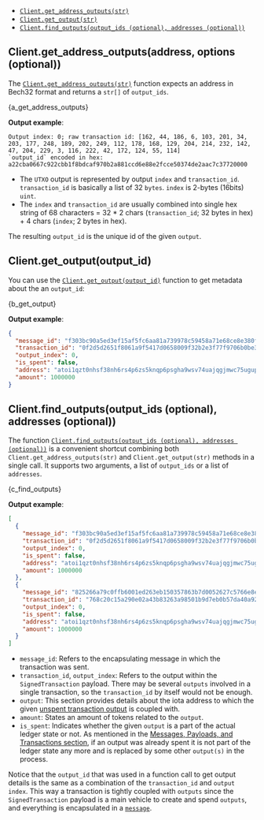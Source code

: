 
- [`Client.get_address_outputs(str)`](#clientget_address_outputsaddress-options-optionall)
- [`Client.get_output(str)`](#clientget_outputoutput_id)
- [`Client.find_outputs(output_ids (optional), addresses (optional))`](#clientfind_outputsoutput_ids-optional-addresses-optional)

## Client.get_address_outputs(address, options (optional))

The [`Client.get_address_outputs(str)`](./../libraries/python/api_reference#get_address_outputsaddress-options-optional-listutxoinput) function expects an address in Bech32 format and returns a `str[]` of
`output_ids`.

<CodeBlock className="language-javascript">{a_get_address_outputs}</CodeBlock>

**Output example**:

```plaintext
Output index: 0; raw transaction id: [162, 44, 186, 6, 103, 201, 34, 203, 177, 248, 189, 202, 249, 112, 178, 168, 129, 204, 214, 232, 142, 47, 204, 229, 3, 116, 222, 42, 172, 124, 55, 114]
`output_id` encoded in hex: a22cba0667c922cbb1f8bdcaf970b2a881ccd6e88e2fcce50374de2aac7c37720000
```

- The `UTXO` output is represented by output `index` and `transaction_id`. `transaction_id` is basically a list of 32
  `bytes`. `index` is 2-bytes (16bits) `uint`.
- The `index` and `transaction_id` are usually combined into single hex string of 68 characters = 32 \* 2 chars
  (`transaction_id`; 32 bytes in hex) + 4 chars (`index`; 2 bytes in hex).

The resulting `output_id` is the unique id of the given `output`.

## Client.get_output(output_id)

You can use the [`Client.get_output(output_id)`](./../libraries/python/api_reference#get_outputoutput_id-outputresponse) function to get metadata about the an `output_id`:

<CodeBlock className="language-javascript">{b_get_output}</CodeBlock>

**Output example**:

```json
{
  "message_id": "f303bc90a5ed3ef15af5fc6aa81a739978c59458a71e68ce8e380f1f534da1e6",
  "transaction_id": "0f2d5d2651f8061a9f5417d0658009f32b2e3f77f9706b0be3b4b3f466171f36",
  "output_index": 0,
  "is_spent": false,
  "address": "atoi1qzt0nhsf38nh6rs4p6zs5knqp6psgha9wsv74uajqgjmwc75ugupx3y7x0r",
  "amount": 1000000
}
```

## Client.find_outputs(output_ids (optional), addresses (optional))

The function [`Client.find_outputs(output_ids (optional), addresses (optional))`](./../libraries/python/api_reference#find_outputsoutput_ids-optional-addresses-optional-listoutputresponse) is a convenient shortcut combining both
`Client.get_address_outputs(str)` and `Client.get_output(str)` methods in a single call. It supports two arguments, a
list of `output_ids` or a list of `addresses`.

<CodeBlock className="language-javascript">{c_find_outputs}</CodeBlock>

**Output example**:

```json
[
  {
    "message_id": "f303bc90a5ed3ef15af5fc6aa81a739978c59458a71e68ce8e380f1f534da1e6",
    "transaction_id": "0f2d5d2651f8061a9f5417d0658009f32b2e3f77f9706b0be3b4b3f466171f36",
    "output_index": 0,
    "is_spent": false,
    "address": "atoi1qzt0nhsf38nh6rs4p6zs5knqp6psgha9wsv74uajqgjmwc75ugupx3y7x0r",
    "amount": 1000000
  },
  {
    "message_id": "825266a79c0ffb6001ed263eb150357863b7d0052627c5766e8ef5acd6fed533",
    "transaction_id": "768c20c15a290e02a43b83263a98501b9d7eb0b57da40a9247289c672de63ea6",
    "output_index": 0,
    "is_spent": false,
    "address": "atoi1qzt0nhsf38nh6rs4p6zs5knqp6psgha9wsv74uajqgjmwc75ugupx3y7x0r",
    "amount": 1000000
  }
]
```

- `message_id`: Refers to the encapsulating message in which the transaction was sent.
- `transaction_id`, `output_index`: Refers to the output within the `SignedTransaction` payload. There may be several
  `outputs` involved in a single transaction, so the `transaction_id` by itself would not be enough.
- `output`: This section provides details about the iota address to which the given
  [unspent transaction output](../../../explanations/messages_payloads_and_transactions.md#unspent-transaction-output-utxo)
  is coupled with.
- `amount`: States an amount of tokens related to the `output`.
- `is_spent`: Indicates whether the given `output` is a part of the actual ledger state or not. As mentioned in the
  [Messages, Payloads, and Transactions section](../../../explanations/messages_payloads_and_transactions.md#unspent-transaction-output-utxo),
  if an output was already spent it is not part of the ledger state any more and is replaced by some other `output(s)`
  in the process.

Notice that the `output_id` that was used in a function call to get output details is the same as a combination of the
`transaction_id` and `output index`. This way a transaction is tightly coupled with `outputs` since the
`SignedTransaction` payload is a main vehicle to create and spend `outputs`, and everything is encapsulated in a
[`message`](../../../explanations/messages_payloads_and_transactions.md#messages).
